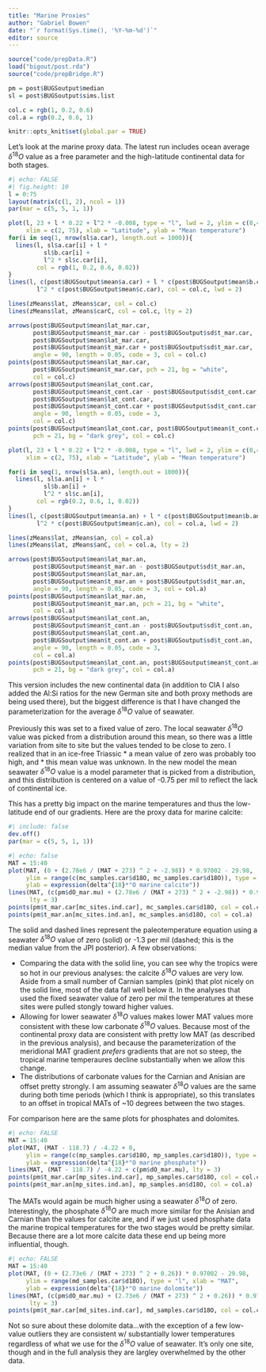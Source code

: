 ```yaml
---
title: "Marine Proxies"
author: "Gabriel Bowen"
date: "`r format(Sys.time(), '%Y-%m-%d')`"
editor: source
---
```


```r
source("code/prepData.R")
load("bigout/post.rda")
source("code/prepBridge.R")

pm = post$BUGSoutput$median
sl = post$BUGSoutput$sims.list

col.c = rgb(1, 0.2, 0.6)
col.a = rgb(0.2, 0.6, 1)

knitr::opts_knit$set(global.par = TRUE)
```

Let's look at the marine proxy data. The latest run includes ocean average $\delta^{18}O$ value as a free parameter and the high-latitude continental data for both stages.

```r
#| echo: FALSE
#| fig.height: 10
l = 0:75
layout(matrix(c(1, 2), ncol = 1))
par(mar = c(5, 5, 1, 1))

plot(l, 23 + l * 0.22 + l^2 * -0.008, type = "l", lwd = 2, ylim = c(0,43),
     xlim = c(2, 75), xlab = "Latitude", ylab = "Mean temperature")
for(i in seq(1, nrow(sl$a.car), length.out = 1000)){
  lines(l, sl$a.car[i] + l * 
          sl$b.car[i] + 
          l^2 * sl$c.car[i], 
        col = rgb(1, 0.2, 0.6, 0.02))
}
lines(l, c(post$BUGSoutput$mean$a.car) + l * c(post$BUGSoutput$mean$b.car) + 
        l^2 * c(post$BUGSoutput$mean$c.car), col = col.c, lwd = 2)

lines(zMeans$lat, zMeans$car, col = col.c)
lines(zMeans$lat, zMeans$carC, col = col.c, lty = 2)

arrows(post$BUGSoutput$mean$lat_mar.car, 
       post$BUGSoutput$mean$t_mar.car - post$BUGSoutput$sd$t_mar.car, 
       post$BUGSoutput$mean$lat_mar.car, 
       post$BUGSoutput$mean$t_mar.car + post$BUGSoutput$sd$t_mar.car, 
       angle = 90, length = 0.05, code = 3, col = col.c)
points(post$BUGSoutput$mean$lat_mar.car, 
       post$BUGSoutput$mean$t_mar.car, pch = 21, bg = "white", 
       col = col.c)
arrows(post$BUGSoutput$mean$lat_cont.car, 
       post$BUGSoutput$mean$t_cont.car - post$BUGSoutput$sd$t_cont.car, 
       post$BUGSoutput$mean$lat_cont.car, 
       post$BUGSoutput$mean$t_cont.car + post$BUGSoutput$sd$t_cont.car, 
       angle = 90, length = 0.05, code = 3, 
       col = col.c)
points(post$BUGSoutput$mean$lat_cont.car, post$BUGSoutput$mean$t_cont.car, 
       pch = 21, bg = "dark grey", col = col.c)

plot(l, 23 + l * 0.22 + l^2 * -0.008, type = "l", lwd = 2, ylim = c(0,43),
     xlim = c(2, 75), xlab = "Latitude", ylab = "Mean temperature")

for(i in seq(1, nrow(sl$a.an), length.out = 1000)){
  lines(l, sl$a.an[i] + l * 
          sl$b.an[i] + 
          l^2 * sl$c.an[i], 
        col = rgb(0.2, 0.6, 1, 0.02))
}
lines(l, c(post$BUGSoutput$mean$a.an) + l * c(post$BUGSoutput$mean$b.an) + 
        l^2 * c(post$BUGSoutput$mean$c.an), col = col.a, lwd = 2)

lines(zMeans$lat, zMeans$an, col = col.a)
lines(zMeans$lat, zMeans$anC, col = col.a, lty = 2)

arrows(post$BUGSoutput$mean$lat_mar.an, 
       post$BUGSoutput$mean$t_mar.an - post$BUGSoutput$sd$t_mar.an, 
       post$BUGSoutput$mean$lat_mar.an, 
       post$BUGSoutput$mean$t_mar.an + post$BUGSoutput$sd$t_mar.an, 
       angle = 90, length = 0.05, code = 3, col = col.a)
points(post$BUGSoutput$mean$lat_mar.an, 
       post$BUGSoutput$mean$t_mar.an, pch = 21, bg = "white", 
       col = col.a)
arrows(post$BUGSoutput$mean$lat_cont.an, 
       post$BUGSoutput$mean$t_cont.an - post$BUGSoutput$sd$t_cont.an, 
       post$BUGSoutput$mean$lat_cont.an, 
       post$BUGSoutput$mean$t_cont.an + post$BUGSoutput$sd$t_cont.an, 
       angle = 90, length = 0.05, code = 3, 
       col = col.a)
points(post$BUGSoutput$mean$lat_cont.an, post$BUGSoutput$mean$t_cont.an, 
       pch = 21, bg = "dark grey", col = col.a)
```

This version includes the new continental data (in addition to CIA I also added the Al:Si ratios for the new German site and both proxy methods are being used there), but the biggest difference is that I have changed the parameterization for the average $\delta^{18}O$ value of seawater. 

Previously this was set to a fixed value of zero. The local seawater $\delta^{18}O$ value was picked from a distribution around this mean, so there was a little variation from site to site but the values tended to be close to zero. I realized that in an ice-free Triassic 
* a mean value of zero was probably too high, and 
* this mean value was unknown. 
In the new model the mean seawater $\delta^{18}O$ value is a model parameter that is picked from a distribution, and this distribution is centered on a value of -0.75 per mil to reflect the lack of continental ice.

This has a pretty big impact on the marine temperatures and thus the low-latitude end of our gradients. Here are the proxy data for marine calcite: 

```r
#| include: false
dev.off()
par(mar = c(5, 5, 1, 1))
```

```r
#| echo: false
MAT = 15:40
plot(MAT, (0 + (2.78e6 / (MAT + 273) ^ 2 + -2.98)) * 0.97002 - 29.98, 
     ylim = range(c(mc_samples.car$d18O, mc_samples.car$d18O)), type = "l", xlab = "MAT", 
     ylab = expression(delta^{18}*"O marine calcite"))
lines(MAT, (c(pm$dO_mar.mu) + (2.78e6 / (MAT + 273) ^ 2 + -2.98)) * 0.97002 - 29.98,
      lty = 3)
points(pm$t_mar.car[mc_sites.ind.car], mc_samples.car$d18O, col = col.c)
points(pm$t_mar.an[mc_sites.ind.an], mc_samples.an$d18O, col = col.a)
```

The solid and dashed lines represent the paleotemperature equation using a seawater $\delta^{18}O$ value of zero (solid) or -1.3 per mil (dashed; this is the median value from the JPI posterior). A few observations:

* Comparing the data with the solid line, you can see why the tropics were so hot in our previous analyses: the calcite $\delta^{18}O$ values are very low. Aside from a small number of Carnian samples (pink) that plot nicely on the solid line, most of the data fall well below it. In the analyses that used the fixed seawater value of zero per mil the temperatures at these sites were pulled stongly toward higher values.
* Allowing for lower seawater $\delta^{18}O$ values makes lower MAT values more consistent with these low carbonate $\delta^{18}O$ values. Because most of the continental proxy data are consistent with pretty low MAT (as described in the previous analysis), and because the parameterization of the meridional MAT gradient *prefers* gradients that are not so steep, the tropical marine temperaures decline substantially when we allow this change.
* The distributions of carbonate values for the Carnian and Anisian are offset pretty strongly. I am assuming seawater $\delta^{18}O$ values are the same during both time periods (which I think is appropriate), so this translates to an offset in tropical MATs of ~10 degrees between the two stages.

For comparison here are the same plots for phosphates and dolomites.

```r
#| echo: FALSE
MAT = 15:40
plot(MAT, (MAT - 118.7) / -4.22 + 0, 
     ylim = range(c(mp_samples.car$d18O, mp_samples.car$d18O)), type = "l", xlab = "MAT", 
     ylab = expression(delta^{18}*"O marine phosphate"))
lines(MAT, (MAT - 118.7) / -4.22 + c(pm$dO_mar.mu), lty = 3)
points(pm$t_mar.car[mp_sites.ind.car], mp_samples.car$d18O, col = col.c)
points(pm$t_mar.an[mp_sites.ind.an], mp_samples.an$d18O, col = col.a)
```

The MATs would again be much higher using a seawater $\delta^{18}O$ of zero. Interestingly, the phosphate $\delta^{18}O$ are much more similar for the Anisian and Carnian than the values for calcite are, and if we just used phosphate data the marine tropical temperatures for the two stages would be pretty similar. Because there are a lot more calcite data these end up being more influential, though.

```r
#| echo: FALSE
MAT = 15:40
plot(MAT, (0 + (2.73e6 / (MAT + 273) ^ 2 + 0.26)) * 0.97002 - 29.98, 
     ylim = range(md_samples.car$d18O), type = "l", xlab = "MAT", 
     ylab = expression(delta^{18}*"O marine dolomite"))
lines(MAT, (c(pm$dO_mar.mu) + (2.73e6 / (MAT + 273) ^ 2 + 0.26)) * 0.97002 - 29.98,
      lty = 3)
points(pm$t_mar.car[md_sites.ind.car], md_samples.car$d18O, col = col.c)
```

Not so sure about these dolomite data...with the exception of a few low-value outliers they are consistent w/ substantially lower temperatures regardless of what we use for the $\delta^{18}O$ value of seawater. It's only one site, though and in the full analysis they are largley overwhelmed by the other data. 
